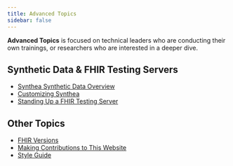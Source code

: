 ```yaml
---
title: Advanced Topics
sidebar: false
---
```


**Advanced Topics** is focused on technical leaders who are conducting their own trainings, or researchers who are interested in a deeper dive.

## Synthetic Data & FHIR Testing Servers

-   [Synthea Synthetic Data Overview](/modules/synthea-overview.qmd)
-   [Customizing Synthea](/modules/synthea-customizing.qmd)
-   [Standing Up a FHIR Testing Server](/modules/synthea-test-server.qmd)

## Other Topics

-   [FHIR Versions](/fhir-versions.qmd)
-   [Making Contributions to This Website](/contribute.qmd)
-   [Style Guide](/style-guide.qmd)